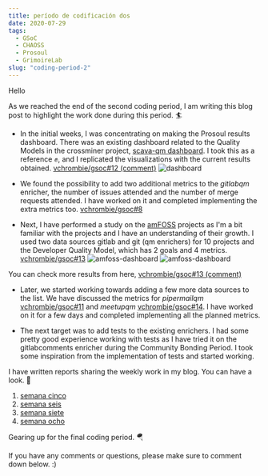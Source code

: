 ```yaml
---
title: período de codificación dos
date: 2020-07-29
tags: 
  - GSoC
  - CHAOSS
  - Prosoul
  - GrimoireLab
slug: "coding-period-2"
---
```


Hello 

As we reached the end of the second coding period, I am writing this blog post to highlight the work done during this period. 🏄

- In the initial weeks, I was concentrating on making the Prosoul results dashboard. There was an existing dashboard related to the Quality Models in the crossminer project, [scava-qm dashboard](http://crossminer.bitergia.net/app/kibana#/dashboard/72ac14b0-456e-11e9-a208-9748f08b9341). I took this as a reference ✊, and I replicated the visualizations with the current results obtained. [vchrombie/gsoc#12 (comment)](https://github.com/vchrombie/gsoc/issues/12#issuecomment-654420431)
![dashboard](./images/dashboard-2.png)

- We found the possibility to add two additional metrics to the _gitlabqm_ enricher, the number of issues attended and the number of merge requests attended. I have worked on it and completed implementing the extra metrics too. [vchrombie/gsoc#8](https://github.com/vchrombie/gsoc/issues/8)

- Next, I have performed a study on the [amFOSS](https://amfoss.in/) projects as I'm a bit familiar with the projects and I have an understanding of their growth. I used two data sources gitlab and git (qm enrichers) for 10 projects and the Developer Quality Model, which has 2 goals and 4 metrics. [vchrombie/gsoc#13](https://github.com/vchrombie/gsoc/issues/13)
![amfoss-dashboard](./images/amfoss-dashboard-1.png)
![amfoss-dashboard](./images/amfoss-dashboard-2.png)

You can check more results from here, [vchrombie/gsoc#13 (comment)](https://github.com/vchrombie/gsoc/issues/13#issuecomment-656187839)

- Later, we started working towards adding a few more data sources to the list. We have discussed the metrics for _pipermailqm_ [vchrombie/gsoc#11](https://github.com/vchrombie/gsoc/issues/11) and _meetupqm_ [vchrombie/gsoc#14](https://github.com/vchrombie/gsoc/issues/14). I have worked on it for a few days and completed implementing all the planned metrics.

- The next target was to add tests to the existing enrichers. I had some pretty good experience working with tests as I have tried it on the gitlabcomments enricher during the Community Bonding Period. I took some inspiration from the implementation of tests and started working.

I have written reports sharing the weekly work in my blog. You can have a look. 👀
1. [semana cinco](https://github.com/vchrombie/gsoc/tree/master/work/week-05#semana-cinco)
2. [semana seis](https://github.com/vchrombie/gsoc/tree/master/work/week-06#semana-seis)
3. [semana siete](https://github.com/vchrombie/gsoc/tree/master/work/week-07#semana-siete)
4. [semana ocho](https://github.com/vchrombie/gsoc/tree/master/work/week-08#semana-ocho)

Gearing up for the final coding period. 🪂

If you have any comments or questions, please make sure to comment down below. :)
